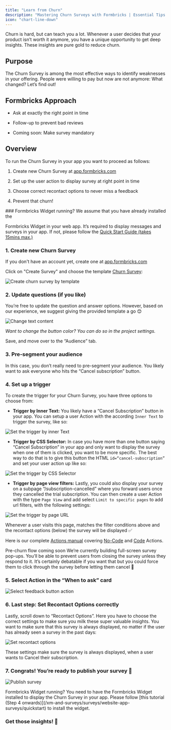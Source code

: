 ```yaml
---
title: "Learn from Churn"
description: "Mastering Churn Surveys with Formbricks | Essential Tips & Steps"
icon: "chart-line-down"
---
```


Churn is hard, but can teach you a lot. Whenever a user decides that your product isn’t worth it anymore, you have a unique opportunity to get deep insights. These insights are pure gold to reduce churn.

## Purpose

The Churn Survey is among the most effective ways to identify weaknesses in your offering. People were willing to pay but now are not anymore: What changed? Let’s find out!

## Formbricks Approach

* Ask at exactly the right point in time

* Follow-up to prevent bad reviews

* Coming soon: Make survey mandatory

## Overview

To run the Churn Survey in your app you want to proceed as follows:

1. Create new Churn Survey at [app.formbricks.com](https://app.formbricks.com/)

2. Set up the user action to display survey at right point in time

3. Choose correct recontact options to never miss a feedback

4. Prevent that churn!

<Note>
  ### Formbricks Widget running? We assume that you have already installed the

  Formbricks Widget in your web app. It’s required to display messages and
  surveys in your app. If not, please follow the [Quick Start Guide (takes
  15mins max.)](/xm-and-surveys/surveys/website-app-surveys/quickstart)
</Note>

### 1. Create new Churn Survey

If you don't have an account yet, create one at [app.formbricks.com](https://app.formbricks.com/auth/signup)

Click on "Create Survey" and choose the template [Churn Survey](https://formbricks.com/survey-templates/churn-survey):

![Create churn survey by template](/images/xm-and-surveys/xm/best-practices/cancel-subscription/create-cancel-flow.webp)

### 2. Update questions (if you like)

You’re free to update the question and answer options. However, based on our experience, we suggest giving the provided template a go 😊

![Change text content](/images/xm-and-surveys/xm/best-practices/cancel-subscription/change-text.webp)

*Want to change the button color? You can do so in the project settings.*

Save, and move over to the “Audience” tab.

### 3. Pre-segment your audience

In this case, you don’t really need to pre-segment your audience. You likely want to ask everyone who hits the “Cancel subscription” button.

### 4. Set up a trigger

To create the trigger for your Churn Survey, you have three options to choose from:

* **Trigger by Inner Text:** You likely have a “Cancel Subscription” button in your app. You can setup a user Action with the according `Inner Text` to trigger the survey, like so:

![Set the trigger by inner Text](/images/xm-and-surveys/xm/best-practices/cancel-subscription/trigger-inner-text.webp)

* **Trigger by CSS Selector:** In case you have more than one button saying “Cancel Subscription” in your app and only want to display the survey when one of them is clicked, you want to be more specific. The best way to do that is to give this button the HTML `id=“cancel-subscription”` and set your user action up like so:

![Set the trigger by CSS Selector](/images/xm-and-surveys/xm/best-practices/cancel-subscription/trigger-css-selector.webp)

* **Trigger by page view filters:** Lastly, you could also display your survey on a subpage “/subscription-cancelled” where you forward users once they cancelled the trial subscription. You can then create a user Action with the type `Page View` and add select `Limit to specific pages` to add url filters, with the following settings:

![Set the trigger by page URL](/images/xm-and-surveys/xm/best-practices/cancel-subscription/trigger-page-url.webp)

Whenever a user visits this page, matches the filter conditions above and the recontact options (below) the survey will be displayed ✅

Here is our complete [Actions manual](/xm-and-surveys/surveys/website-app-surveys/actions/) covering [No-Code](/xm-and-surveys/surveys/website-app-surveys/actions#setting-up-no-code-actions) and [Code](/xm-and-surveys/surveys/website-app-surveys/actions#setting-up-code-actions) Actions.

<Note>
  Pre-churn flow coming soon We’re currently building full-screen survey
  pop-ups. You’ll be able to prevent users from closing the survey unless they
  respond to it. It’s certainly debatable if you want that but you could force
  them to click through the survey before letting them cancel 🤷
</Note>

### 5. Select Action in the “When to ask” card

![Select feedback button action](/images/xm-and-surveys/xm/best-practices/cancel-subscription/select-action.webp)

### 6. Last step: Set Recontact Options correctly

Lastly, scroll down to “Recontact Options”. Here you have to choose the correct settings to make sure you milk these super valuable insights. You want to make sure that this survey is always displayed, no matter if the user has already seen a survey in the past days:

![Set recontact options](/images/xm-and-surveys/xm/best-practices/cancel-subscription/recontact-options.webp)

These settings make sure the survey is always displayed, when a user wants to Cancel their subscription.

### 7. Congrats! You’re ready to publish your survey 💃

![Publish survey](/images/xm-and-surveys/xm/best-practices/cancel-subscription/publish-survey.webp)

<Note>
  Formbricks Widget running? You need to have the Formbricks Widget installed
  to display the Churn Survey in your app. Please follow [this tutorial (Step 4
  onwards)](/xm-and-surveys/surveys/website-app-surveys/quickstart) to install the widget.
</Note>

### **Get those insights! 🎉**